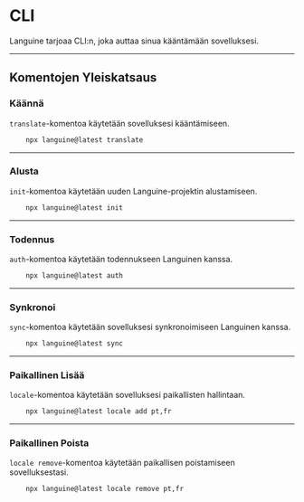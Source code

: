# CLI

Languine tarjoaa CLI:n, joka auttaa sinua kääntämään sovelluksesi.

---

## Komentojen Yleiskatsaus

### Käännä

`translate`-komentoa käytetään sovelluksesi kääntämiseen.

```bash title="Terminal"
    npx languine@latest translate
```

---

### Alusta

`init`-komentoa käytetään uuden Languine-projektin alustamiseen.

```bash title="Terminal"
    npx languine@latest init
```

---

### Todennus

`auth`-komentoa käytetään todennukseen Languinen kanssa.

```bash title="Terminal"
    npx languine@latest auth
```

---

### Synkronoi

`sync`-komentoa käytetään sovelluksesi synkronoimiseen Languinen kanssa.

```bash title="Terminal"
    npx languine@latest sync
```

---

### Paikallinen Lisää

`locale`-komentoa käytetään sovelluksesi paikallisten hallintaan.

```bash title="Terminal"
    npx languine@latest locale add pt,fr
```

---

### Paikallinen Poista

`locale remove`-komentoa käytetään paikallisen poistamiseen sovelluksestasi.

```bash title="Terminal"
    npx languine@latest locale remove pt,fr
```
